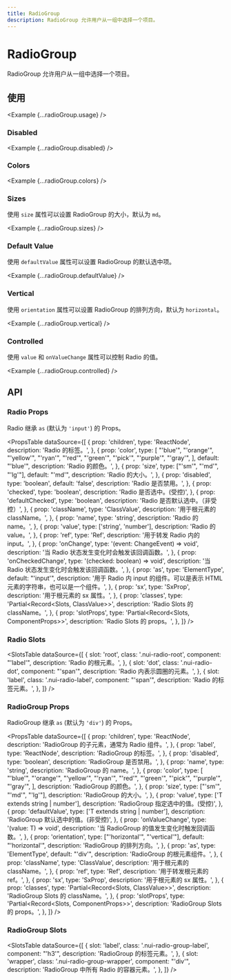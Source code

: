 ```yaml
---
title: RadioGroup
description: RadioGroup 允许用户从一组中选择一个项目。
---
```



# RadioGroup

RadioGroup 允许用户从一组中选择一个项目。

## 使用

<Example {...radioGroup.usage} />

### Disabled

<Example {...radioGroup.disabled} />

### Colors

<Example {...radioGroup.colors} />

### Sizes

使用 `size` 属性可以设置 RadioGroup 的大小，默认为 `md`。

<Example {...radioGroup.sizes} />

### Default Value

使用 `defaultValue` 属性可以设置 RadioGroup 的默认选中项。

<Example {...radioGroup.defaultValue} />

### Vertical

使用 `orientation` 属性可以设置 RadioGroup 的排列方向，默认为 `horizontal`。

<Example {...radioGroup.vertical} />

### Controlled

使用 `value` 和 `onValueChange` 属性可以控制 Radio 的值。

<Example {...radioGroup.controlled} />

## API

### Radio Props

Radio 继承 `as` (默认为 `'input'`) 的 Props。

<PropsTable
  dataSource={[
    {
      prop: 'children',
      type: 'ReactNode',
      description: 'Radio 的标签。',
    },
    {
      prop: 'color',
      type: [
        "'blue'",
        "'orange'",
        "'yellow'",
        "'ryan'",
        "'red'",
        "'green'",
        "'pick'",
        "'purple'",
        "'gray'",
      ],
      default: "'blue'",
      description: 'Radio 的颜色。',
    },
    {
      prop: 'size',
      type: ["'sm'", "'md'", "'lg'"],
      default: "'md'",
      description: 'Radio 的大小。',
    },
    {
      prop: 'disabled',
      type: 'boolean',
      default: 'false',
      description: 'Radio 是否禁用。',
    },
    {
      prop: 'checked',
      type: 'boolean',
      description: 'Radio 是否选中。(受控)',
    },
    {
      prop: 'defaultChecked',
      type: 'boolean',
      description: 'Radio 是否默认选中。（非受控）',
    },
    {
      prop: 'className',
      type: 'ClassValue',
      description: '用于根元素的 className。',
    },
    {
      prop: 'name',
      type: 'string',
      description: 'Radio 的 name。',
    },
    {
      prop: 'value',
      type: ['string', 'number'],
      description: 'Radio 的 value。',
    },
    {
      prop: 'ref',
      type: 'Ref',
      description: '用于转发 Radio 内的 input。',
    },
    {
      prop: 'onChange',
      type: '(event: ChangeEvent<HTMLInputElement>) => void',
      description: '当 Radio 状态发生变化时会触发该回调函数。',
    },
    {
      prop: 'onCheckedChange',
      type: '(checked: boolean) => void',
      description: '当 Radio 状态发生变化时会触发该回调函数。',
    },
    {
      prop: 'as',
      type: 'ElementType',
      default: "'input'",
      description:
        '用于 Radio 内 input 的组件。可以是表示 HTML 元素的字符串，也可以是一个组件。',
    },
    {
      prop: 'sx',
      type: 'SxProp<RadioOwnerState>',
      description: '用于根元素的 sx 属性。',
    },
    {
      prop: 'classes',
      type: 'Partial<Record<Slots, ClassValue>>',
      description: 'Radio Slots 的 className。',
    },
    {
      prop: 'slotProps',
      type: 'Partial<Record<Slots, ComponentProps>>',
      description: 'Radio Slots 的 props。',
    },
  ]}
/>

### Radio Slots

<SlotsTable
  dataSource={[
    {
      slot: 'root',
      class: '.nui-radio-root',
      component: "'label'",
      description: 'Radio 的根元素。',
    },
    {
      slot: 'dot',
      class: '.nui-radio-dot',
      component: "'span'",
      description: 'Radio 内表示圆圈的元素。',
    },
    {
      slot: 'label',
      class: '.nui-radio-label',
      component: "'span'",
      description: 'Radio 的标签元素。',
    },
  ]}
/>

### RadioGroup Props

RadioGroup 继承 `as` (默认为 `'div'`) 的 Props。

<PropsTable
  dataSource={[
    {
      prop: 'children',
      type: 'ReactNode',
      description: 'RadioGroup 的子元素，通常为 Radio 组件。',
    },
    {
      prop: 'label',
      type: 'ReactNode',
      description: 'RadioGroup 的标签。',
    },
    {
      prop: 'disabled',
      type: 'boolean',
      description: 'RadioGroup 是否禁用。',
    },
    {
      prop: 'name',
      type: 'string',
      description: 'RadioGroup 的 name。',
    },
    {
      prop: 'color',
      type: [
        "'blue'",
        "'orange'",
        "'yellow'",
        "'ryan'",
        "'red'",
        "'green'",
        "'pick'",
        "'purple'",
        "'gray'",
      ],
      description: 'RadioGroup 的颜色。',
    },
    {
      prop: 'size',
      type: ["'sm'", "'md'", "'lg'"],
      description: 'RadioGroup 的大小。',
    },
    {
      prop: 'value',
      type: ['T extends string | number'],
      description: 'RadioGroup 指定选中的值。(受控)',
    },
    {
      prop: 'defaultValue',
      type: ['T extends string | number'],
      description: 'RadioGroup 默认选中的值。(非受控)',
    },
    {
      prop: 'onValueChange',
      type: '(value: T) => void',
      description: '当 RadioGroup 的值发生变化时触发回调函数。',
    },
    {
      prop: 'orientation',
      type: ["'horizontal'", "'vertical'"],
      default: "'horizontal'",
      description: 'RadioGroup 的排列方向。',
    },
    {
      prop: 'as',
      type: 'ElementType',
      default: "'div'",
      description: 'RadioGroup 的根元素组件。',
    },
    {
      prop: 'className',
      type: 'ClassValue',
      description: '用于根元素的 className。',
    },
    {
      prop: 'ref',
      type: 'Ref',
      description: '用于转发根元素的 ref。',
    },
    {
      prop: 'sx',
      type: 'SxProp<RadioGroupOwnerState>',
      description: '用于根元素的 sx 属性。',
    },
    {
      prop: 'classes',
      type: 'Partial<Record<Slots, ClassValue>>',
      description: 'RadioGroup Slots 的 className。',
    },
    {
      prop: 'slotProps',
      type: 'Partial<Record<Slots, ComponentProps>>',
      description: 'RadioGroup Slots 的 props。',
    },
  ]}
/>

### RadioGroup Slots

<SlotsTable
  dataSource={[
    {
      slot: 'label',
      class: '.nui-radio-group-label',
      component: "'h3'",
      description: 'RadioGroup 的标签元素。',
    },
    {
      slot: 'wrapper',
      class: '.nui-radio-group-wrapper',
      component: "'div'",
      description: 'RadioGroup 中所有 Radio 的容器元素。',
    },
  ]}
/>
